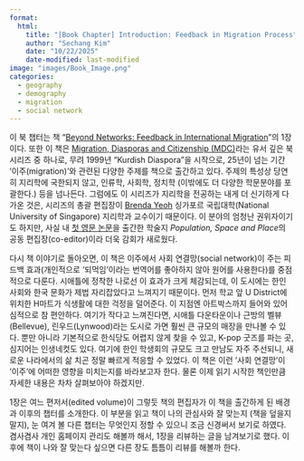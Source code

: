 ```yaml
---
format:
  html: 
    title: "[Book Chapter] Introduction: Feedback in Migration Process"
    author: "Sechang Kim"
    date: "10/22/2025"
    date-modified: last-modified
image: "images/Book_Image.png"
categories:
  - geography
  - demography
  - migration
  - social network
---
```


이 북 챕터는 책 "[Beyond Networks: Feedback in International Migration](https://link.springer.com/chapter/10.1057/9781137539212_1)"의 1장이다. 또한 이 책은 [Migration, Diasporas and Citizenship (MDC)](https://link.springer.com/series/14044)라는 유서 깊은 북 시리즈 중 하나로, 무려 1999년 "Kurdish Diaspora"을 시작으로, 25년이 넘는 기간 '이주(migration)'와 관련된 다양한 주제를 책으로 출간하고 있다. 주제의 특성상 당연히 지리학에 국한되지 않고, 인류학, 사회학, 정치학 (이밖에도 더 다양한 학문분야를 포괄한다.) 등을 넘나든다. 그럼에도 이 시리즈가 지리학을 전공하는 내게 더 신기하게 다가온 것은, 시리즈의 총괄 편집장이 [Brenda Yeoh](https://discovery.nus.edu.sg/260-brenda-sa-yeoh) 싱가포르 국립대학(National University of Singapore) 지리학과 교수이기 때문이다. 이 분야의 엄청난 권위자이기도 하지만, 사실 내 [첫 영문 논문](https://onlinelibrary.wiley.com/doi/pdf/10.1002/psp.70049)을 출간한 학술지 *Population, Space and Place*의 공동 편집장(co-editor)이라 더욱 감회가 새로웠다.

다시 책 이야기로 돌아오면, 이 책은 이주에서 사회 연결망(social network)이 주는 피드백 효과(개인적으로 '되먹임'이라는 번역어를 좋아하지 않아 원어를 사용한다)를 중점적으로 다룬다. 시애틀에 정착한 나로선 이 효과가 크게 체감되는데, 이 도시에는 한인 사회와 한국 문화가 제법 자리잡았다고 느껴지기 때문이다. 먼저 학교 앞 U District에 위치한 H마트가 식생활에 대한 걱정을 덜어준다. 이 지점엔 아트박스까지 들어와 있어 심적으로 참 편안하다. 여기가 작다고 느껴진다면, 시애틀 다운타운이나 근방의 벨뷰(Bellevue), 린우드(Lynwood)라는 도시로 가면 훨씬 큰 규모의 매장을 만나볼 수 있다. 뿐만 아니라 기본적으로 한식당도 어렵지 않게 찾을 수 있고, K-pop 굿즈를 파는 곳, 심지어는 인생네컷도 있다. 여기에 한인 학생회의 규모도 크고 만남도 자주 주선되니, 새로운 나라에서의 삶 치곤 정말 빠르게 적응할 수 있었다. 이 책은 이런 '사회 연결망'이 '이주'에 어떠한 영향을 미치는지를 바라보고자 한다. 물론 이제 읽기 시작한 책인만큼 자세한 내용은 차차 살펴보아야 하겠지만.

1장은 여느 편저서(edited volume)이 그렇듯 책의 편집자가 이 책을 출간하게 된 배경과 이후의 챕터를 소개한다. 이 부분을 읽고 책이 나의 관심사와 잘 맞는지 (책을 덮을지 말지), 눈 여겨 볼 다른 챕터는 무엇인지 정할 수 있으니 조금 신경써서 보기로 하였다. 겸사겸사 개인 홈페이지 관리도 해볼까 해서, 1장을 리뷰하는 글을 남겨보기로 했다. 이후에 책이 나와 잘 맞는다 싶으면 다른 장도 틈틈이 리뷰를 해볼까 한다.
